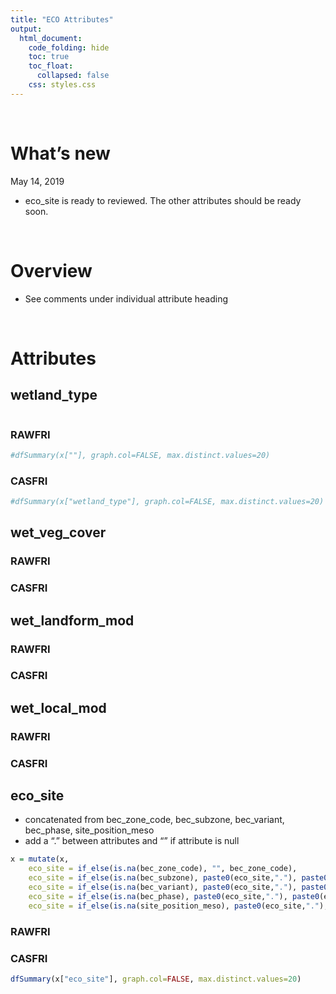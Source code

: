 ```yaml
---  
title: "ECO Attributes"
output:  
  html_document:  
    code_folding: hide
    toc: true
    toc_float:
      collapsed: false
    css: styles.css
---  
```


<br>

# What's new

May 14, 2019

  * eco_site is ready to reviewed. The other attributes should be ready soon.

<br>

# Overview

  * See comments under individual attribute heading

<br>

# Attributes

## wetland_type {.tabset}


```r
```

### RAWFRI

```r
#dfSummary(x[""], graph.col=FALSE, max.distinct.values=20)
```

### CASFRI

```r
#dfSummary(x["wetland_type"], graph.col=FALSE, max.distinct.values=20)
```

## wet_veg_cover {.tabset}

### RAWFRI

### CASFRI

## wet_landform_mod {.tabset}

### RAWFRI

### CASFRI

## wet_local_mod {.tabset}

### RAWFRI

### CASFRI

## eco_site {.tabset}

  * concatenated from bec_zone_code, bec_subzone, bec_variant, bec_phase, site_position_meso
  * add a "." between attributes and "" if attribute is null

```r
x = mutate(x,
    eco_site = if_else(is.na(bec_zone_code), "", bec_zone_code),
    eco_site = if_else(is.na(bec_subzone), paste0(eco_site,"."), paste0(eco_site,".",bec_subzone)),
    eco_site = if_else(is.na(bec_variant), paste0(eco_site,"."), paste0(eco_site,".",bec_variant)),
    eco_site = if_else(is.na(bec_phase), paste0(eco_site,"."), paste0(eco_site,".",bec_phase)),
    eco_site = if_else(is.na(site_position_meso), paste0(eco_site,"."), paste0(eco_site,".",site_position_meso)))
```

### RAWFRI

### CASFRI

```r
dfSummary(x["eco_site"], graph.col=FALSE, max.distinct.values=20)
```
